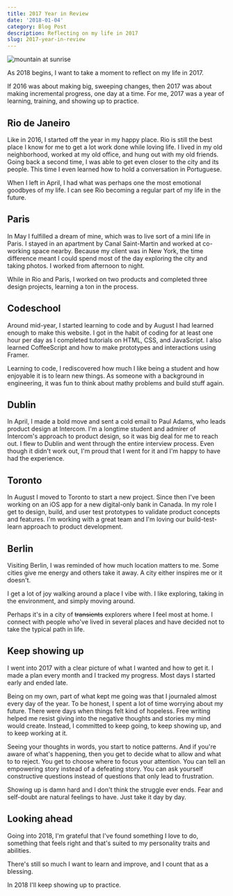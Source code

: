 ```yaml
---
title: 2017 Year in Review
date: '2018-01-04'
category: Blog Post
description: Reflecting on my life in 2017
slug: 2017-year-in-review
---
```


<Image
    src={heroimage}
    alt="mountain at sunrise"
/>

As 2018 begins, I want to take a moment to reflect on my life in 2017.

If 2016 was about making big, sweeping changes, then 2017 was about making incremental progress, one day at a time. For me, 2017 was a year of learning, training, and showing up to practice.

## Rio de Janeiro
Like in 2016, I started off the year in my happy place. Rio is still the best place I know for me to get a lot work done while loving life. I lived in my old neighborhood, worked at my old office, and hung out with my old friends. Going back a second time, I was able to get even closer to the city and its people. This time I even learned how to hold a conversation in Portuguese.

When I left in April, I had what was perhaps one the most emotional goodbyes of my life. I can see Rio becoming a regular part of my life in the future.

## Paris
In May I fulfilled a dream of mine, which was to live sort of a mini life in Paris. I stayed in an apartment by Canal Saint-Martin and worked at co-working space nearby. Because my client was in New York, the time difference meant I could spend most of the day exploring the city and taking photos. I worked from afternoon to night.

While in Rio and Paris, I worked on two products and completed three design projects, learning a ton in the process.

## Codeschool
Around mid-year, I started learning to code and by August I had learned enough to make this website. I got in the habit of coding for at least one hour per day as I completed tutorials on HTML, CSS, and JavaScript. I also learned CoffeeScript and how to make prototypes and interactions using Framer.

Learning to code, I rediscovered how much I like being a student and how enjoyable it is to learn new things. As someone with a background in engineering, it was fun to think about mathy problems and build stuff again.

## Dublin
In April, I made a bold move and sent a cold email to Paul Adams, who leads product design at Intercom. I'm a longtime student and admirer of Intercom's approach to product design, so it was big deal for me to reach out. I flew to Dublin and went through the entire interview process. Even though it didn't work out, I'm proud that I went for it and I'm happy to have had the experience.    

## Toronto
In August I moved to Toronto to start a new project. Since then I've been working on an iOS app for a new digital-only bank in Canada. In my role I get to design, build, and user test prototypes to validate product concepts and features. I'm working with a great team and I'm loving our build-test-learn approach to product development.

## Berlin
Visiting Berlin, I was reminded of how much location matters to me. Some cities give me energy and others take it away. A city either inspires me or it doesn't.

I get a lot of joy walking around a place I vibe with. I like exploring, taking in the environment, and simply moving around.

Perhaps it's in a city of ~~transients~~ explorers where I feel most at home. I connect with people who've lived in several places and have decided not to take the typical path in life.

## Keep showing up
I went into 2017 with a clear picture of what I wanted and how to get it. I made a plan every month and I tracked my progress. Most days I started early and ended late.  

Being on my own, part of what kept me going was that I journaled almost every day of the year. To be honest, I spent a lot of time worrying about my future. There were days when things felt kind of hopeless. Free writing helped me resist giving into the negative thoughts and stories my mind would create. Instead, I committed to keep going, to keep showing up, and to keep working at it.

Seeing your thoughts in words, you start to notice patterns. And if you're aware of what's happening, then you get to decide what to allow and what to to reject. You get to choose where to focus your attention. You can tell an empowering story instead of a defeating story. You can ask yourself constructive questions instead of questions that only lead to frustration.

Showing up is damn hard and I don't think the struggle ever ends. Fear and self-doubt are natural feelings to have. Just take it day by day.

## Looking ahead
Going into 2018, I'm grateful that I've found something I love to do, something that feels right and that's suited to my personality traits and abilities.

There's still so much I want to learn and improve, and I count that as a blessing.

In 2018 I'll keep showing up to practice.